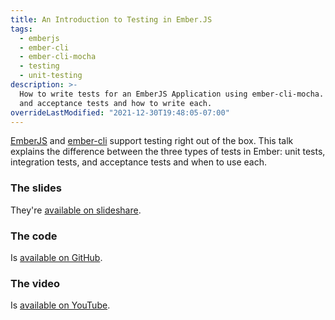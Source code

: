 ```yaml
---
title: An Introduction to Testing in Ember.JS
tags:
  - emberjs
  - ember-cli
  - ember-cli-mocha
  - testing
  - unit-testing
description: >-
  How to write tests for an EmberJS Application using ember-cli-mocha. Explains the difference between unit, integration
  and acceptance tests and how to write each.
overrideLastModified: "2021-12-30T19:48:05-07:00"
---
```



[EmberJS](http://emberjs.com/) and [ember-cli](http://ember-cli.com) support testing right out of the box. This talk
explains the difference between the three types of tests in Ember: unit tests, integration tests, and acceptance tests
and when to use each.

<MdxImage src={TestingEmber} alt="" />

### The slides

They're [available on slideshare](http://www.slideshare.net/BenLimmer/automated-testing-in-emberjs).

### The code

Is [available on GitHub](https://github.com/blimmer/emberjs-denver-testing-talk).

### The video

Is [available on YouTube](https://www.youtube.com/watch?v=KphVAbk7SLA).
